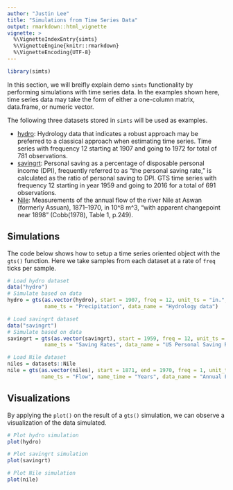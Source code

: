 ```yaml
---
author: "Justin Lee"
title: "Simulations from Time Series Data"
output: rmarkdown::html_vignette
vignette: >
  %\VignetteIndexEntry{simts}
  %\VignetteEngine{knitr::rmarkdown}
  %\VignetteEncoding{UTF-8}
---
```


```r
library(simts)
```

In this section, we will breifly explain demo `simts` functionality by performing simulations with time series data. In the examples shown here, time series data may take the form of either a one-column matrix, data.frame, or numeric vector.

The following three datasets stored in `simts` will be used as examples.

* [hydro](https://rdrr.io/github/SMAC-Group/datapkg/man/hydro.html): Hydrology data that indicates a robust approach may be preferred to a classical approach when estimating time series. Time series with frequency 12 starting at 1907 and going to 1972 for total of 781 observations.
* [savingrt](https://rdrr.io/github/SMAC-Group/datapkg/man/savingrt.html): Personal saving as a percentage of disposable personal income (DPI), frequently referred to as "the personal saving rate," is calculated as the ratio of personal saving to DPI. GTS time series with frequency 12 starting in year 1959 and going to 2016 for a total of 691 observations.
* [Nile](https://stat.ethz.ch/R-manual/R-devel/library/datasets/html/Nile.html): Measurements of the annual flow of the river Nile at Aswan (formerly Assuan), 1871–1970, in 10^8 m^3, “with apparent changepoint near 1898” (Cobb(1978), Table 1, p.249).

## Simulations

The code below shows how to setup a time series oriented object with the `gts()` function. Here we take samples from each dataset at a rate of `freq` ticks per sample.

```r
# Load hydro dataset
data("hydro")
# Simulate based on data
hydro = gts(as.vector(hydro), start = 1907, freq = 12, unit_ts = "in.", 
            name_ts = "Precipitation", data_name = "Hydrology data")

# Load savingrt dataset
data("savingrt")
# Simulate based on data
savingrt = gts(as.vector(savingrt), start = 1959, freq = 12, unit_ts = "%", 
            name_ts = "Saving Rates", data_name = "US Personal Saving Rates")

# Load Nile dataset
niles = datasets::Nile
nile = gts(as.vector(niles), start = 1871, end = 1970, freq = 1, unit_ts = as.expression(bquote("10^8 m^3")), # not sure how to make it correct
           name_ts = "Flow", name_time = "Years", data_name = "Annual Flow of river Nile")
```


## Visualizations 

By applying the `plot()` on the result of a `gts()` simulation, we can observe a visualization of the data simulated. 

```r
# Plot hydro simulation
plot(hydro)

# Plot savingrt simulation
plot(savingrt)

# Plot Nile simulation 
plot(nile)
```